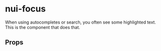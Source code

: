 
<Meta of={FocusStories} />

# nui-focus

When using autocompletes or search, you often see some highlighted text. This is the component that does that.

<Primary />

## Props

<Controls />
